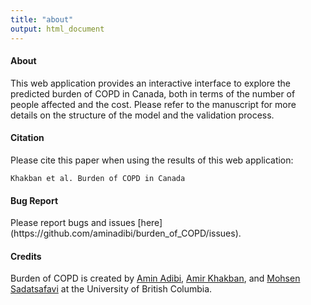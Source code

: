 ```yaml
---
title: "about"
output: html_document
---
```



#### About 

This web application provides an interactive interface to explore the predicted burden of COPD in Canada, both in terms of the number of people affected and the cost. 
Please refer to the manuscript for more details on the structure of the model and the validation process.

#### Citation

Please cite this paper when using the results of this web application:

```Khakban et al. Burden of COPD in Canada```

#### Bug Report

Please report bugs and issues [here] (https://github.com/aminadibi/burden_of_COPD/issues).

                         
#### Credits

Burden of COPD is created by [Amin Adibi](http://resp.core.ubc.ca/team/Amin_Adibi), [Amir Khakban](http://resp.core.ubc.ca/team/Amir_Khakban), and [Mohsen Sadatsafavi](http://resp.core.ubc.ca/team/Mohsen_Sadatsafavi) at the University of British Columbia. 

